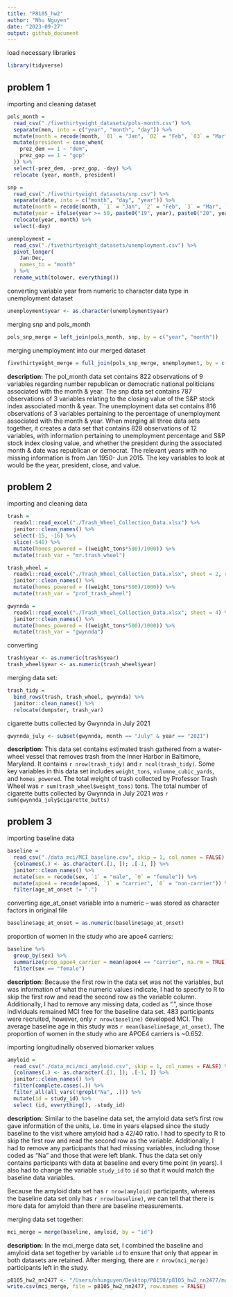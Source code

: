```yaml
---
title: "P8105_hw2"
author: "Nhu Nguyen"
date: "2023-09-27"
output: github_document
---
```

load necessary libraries
```r
library(tidyverse)
```
## problem 1

importing and cleaning dataset 

```r
pols_month = 
  read_csv("./fivethirtyeight_datasets/pols-month.csv") %>% 
  separate(mon, into = c("year", "month", "day")) %>% 
  mutate(month = recode(month, `01` = "Jan", `02` = "Feb", `03` = "Mar", `04` = "Apr", `05` = "May", `06` = "Jun", `07` = "Jul", `08` = "Aug", `09` = "Sep", `10` = "Oct", `11` = "Nov", `12` = "Dec")) %>% 
  mutate(president = case_when(
    prez_dem == 1 ~ "dem",
    prez_gop == 1 ~ "gop"
  )) %>% 
  select(-prez_dem, -prez_gop, -day) %>% 
  relocate (year, month, president) 

snp = 
  read_csv("./fivethirtyeight_datasets/snp.csv") %>% 
  separate(date, into = c("month", "day", "year")) %>% 
  mutate(month = recode(month, `1` = "Jan", `2` = "Feb", `3` = "Mar", `4` = "Apr", `5` = "May", `6` = "Jun", `7` = "Jul", `8` = "Aug", `9` = "Sep", `10` = "Oct", `11` = "Nov", `12` = "Dec")) %>% 
  mutate(year = ifelse(year >= 50, paste0("19", year), paste0("20", year))) %>% 
  relocate(year, month) %>% 
  select(-day) 

unemployment = 
  read_csv("./fivethirtyeight_datasets/unemployment.csv") %>% 
  pivot_longer(
    Jan:Dec,
    names_to = "month"
  ) %>% 
  rename_with(tolower, everything()) 
```
converting variable year from numeric to character data type in unemployment dataset
```r
unemployment$year <- as.character(unemployment$year)
```

merging snp and pols_month
```r
pols_snp_merge = left_join(pols_month, snp, by = c("year", "month"))
```

merging unemployment into our merged dataset
```r
fivethirtyeight_merge = full_join(pols_snp_merge, unemployment, by = c("year", "month"), copy = TRUE)
```

**description:**
The pol_month data set contains 822 observations of 9 variables regarding number republican or democratic national politicians associated with the month & year. The snp data set contains 787 observations of 3 variables relating to the closing value of the S&P stock index associated month & year. The unemployment data set contains 816 observations of 3 variables pertaining to the percentage of unemployment associated with the month & year. When merging all three data sets together, it creates a data set that contains 828 observations of 12 variables, with information pertaining to unemployment percentage and S&P stock index closing value, and whether the president during the associated month & date was republican or democrat. The relevant years with no missing information is from Jan 1950- Jun 2015. The key variables to look at would be the year, president, close, and value. 

## problem 2 

importing and cleaning data

```r
trash =  
  readxl::read_excel("./Trash_Wheel_Collection_Data.xlsx") %>% 
  janitor::clean_names() %>% 
  select(-15, -16) %>% 
  slice(-548) %>% 
  mutate(homes_powered = ((weight_tons*500)/1000)) %>% 
  mutate(trash_var = "mr.trash_wheel")

trash_wheel =
  readxl::read_excel("./Trash_Wheel_Collection_Data.xlsx", sheet = 2, range = "A3:M96", col_names = c("dumpster", "month", "year", "date", "weight_tons", "Volume (cubic yards)", "plastic_bottles", "polystyrene", "cigarette_butts", "glass_bottles", "grocery_bags", "chip_bags", "homes_powered")) %>% 
  janitor::clean_names() %>% 
  mutate(homes_powered = ((weight_tons*500)/1000)) %>% 
  mutate(trash_var = "prof_trash_wheel")

gwynnda =
  readxl::read_excel("./Trash_Wheel_Collection_Data.xlsx", sheet = 4) %>% 
  janitor::clean_names() %>% 
  mutate(homes_powered = ((weight_tons*500)/1000)) %>% 
  mutate(trash_var = "gwynnda")
```
converting 
```r
trash$year <- as.numeric(trash$year)
trash_wheel$year <- as.numeric(trash_wheel$year)
```


merging data set: 
```r
trash_tidy = 
  bind_rows(trash, trash_wheel, gwynnda) %>% 
  janitor::clean_names() %>% 
  relocate(dumpster, trash_var)
```

cigarette butts collected by Gwynnda in July 2021
```r
gwynnda_july <- subset(gwynnda, month == "July" & year == "2021")
```


**description:**
This data set contains estimated trash gathered from a water-wheel vessel that removes trash from the Inner Harbor in Baltimore, Maryland. It contains `r nrow(trash_tidy)` and `r ncol(trash_tidy)`. Some key variables in this data set includes `weight_tons`, `volumne_cubic_yards`, and `homes_powered`. The total weight of trash collected by Professor Trash Wheel was `r sum(trash_wheel$weight_tons)` tons. The total number of cigarette butts collected by Gwynnda in July 2021 was `r sum(gwynnda_july$cigarette_butts)`

## problem 3

importing baseline data

```r
baseline = 
  read_csv("./data_mci/MCI_baseline.csv", skip = 1, col_names = FALSE) %>%
  {colnames(.) <- as.character(.[1, ]); .[-1, ]} %>% 
  janitor::clean_names() %>% 
  mutate(sex = recode(sex, `1` = "male", `0` = "female")) %>% 
  mutate(apoe4 = recode(apoe4, `1` = "carrier", `0` = "non-carrier")) %>% 
  filter(age_at_onset != ".") 
```
converting age_at_onset variable into a numeric -- was stored as character factors in original file 
```r
baseline$age_at_onset = as.numeric(baseline$age_at_onset)  
```

proportion of women in the study who are apoe4 carriers: 
```r
baseline %>% 
  group_by(sex) %>% 
  summarize(prop_apoe4_carrier = mean(apoe4 == "carrier", na.rm = TRUE)) %>% 
  filter(sex == "female")
```


**description:**
Because the first row in the data set was not the variables, but was information of what the numeric values indicate, I had to specify to R to skip the first row and read the second row as the variable column. Additionally, I had to remove any missing data, coded as ".", since those individuals remained MCI free for the baseline data set. 483 participants were recruited, however, only `r nrow(baseline)` developed MCI. The average baseline age in this study was `r mean(baseline$age_at_onset)`. The proportion of women in the study who are APOE4 carriers is ~0.652. 

importing longitudinally observed biomarker values
```r
amyloid = 
  read_csv("./data_mci/mci_amyloid.csv", skip = 1, col_names = FALSE) %>%
  {colnames(.) <- as.character(.[1, ]); .[-1, ]} %>% 
  janitor::clean_names() %>% 
  filter(complete.cases(.)) %>% 
  filter_all(all_vars(!grepl("Na", .))) %>% 
  mutate(id = study_id) %>% 
  select (id, everything(), -study_id)
```
**description:**
Similar to the baseline data set, the amyloid data set's first row gave information of the units, i.e. time in years elapsed since the study baseline to the visit where amyloid had a 42/40 ratio. I had to specify to R to skip the first row and read the second row as the variable. Additionally, I had to remove any participants that had missing variables, including those coded as "Na" and those that were left blank. Thus the data set only contains participants with data at baseline and every time point (in years). I also had to change the variable `study_id` to `id` so that it would match the baseline data variables. 

Because the amyloid data set has `r nrow(amyloid)` participants, whereas the baseline data set only has `r nrow(baseline)`, we can tell that there is more data for amyloid than there are baseline measurements. 

merging data set together:
```r
mci_merge = merge(baseline, amyloid, by = "id")
```

**description:**
In the mci_merge data set, I combined the baseline and amyloid data set together by variable `id` to ensure that only that appear in both datasets are retained. After merging, there are `r nrow(mci_merge)` participants left in the study. 

```r
p8105_hw2_nn2477 <- "/Users/nhunguyen/Desktop/P8150/p8105_hw2_nn2477/mci_merge.csv"
write.csv(mci_merge, file = p8105_hw2_nn2477, row.names = FALSE)
```

